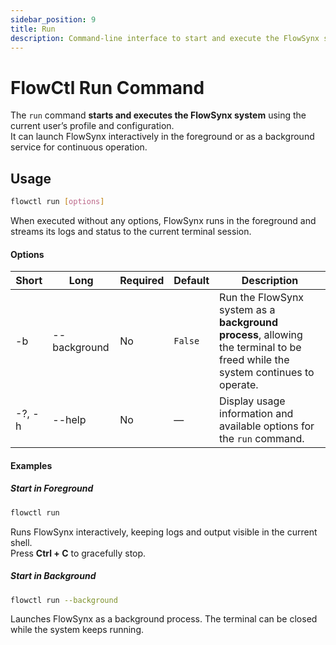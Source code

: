 ```yaml
---
sidebar_position: 9
title: Run
description: Command-line interface to start and execute the FlowSynx system under the current user profile.
---
```


# FlowCtl Run Command
The `run` command **starts and executes the FlowSynx system** using the current user’s profile and configuration.  
It can launch FlowSynx interactively in the foreground or as a background service for continuous operation.

## Usage
```bash
flowctl run [options]
```

When executed without any options, FlowSynx runs in the foreground and streams its logs and status to the current terminal session.

#### Options
| Short  | Long         | Required | Default | Description                                                                                                                   |
| ------ | ------------ | -------- | ------- | ----------------------------------------------------------------------------------------------------------------------------- |
| -b     | --background | No       | `False` | Run the FlowSynx system as a **background process**, allowing the terminal to be freed while the system continues to operate. |
| -?, -h | --help       | No       | —       | Display usage information and available options for the `run` command.                                                        |


#### Examples
##### Start in Foreground
```bash
flowctl run
```

Runs FlowSynx interactively, keeping logs and output visible in the current shell.<br />
Press **Ctrl + C** to gracefully stop.

##### Start in Background
```bash
flowctl run --background
```
Launches FlowSynx as a background process. The terminal can be closed while the system keeps running.
